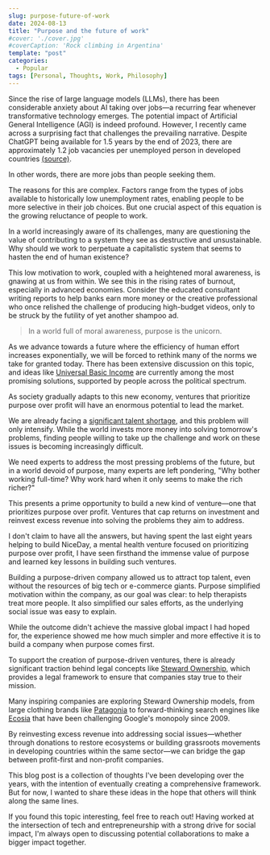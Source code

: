 ```yaml
---
slug: purpose-future-of-work
date: 2024-08-13
title: "Purpose and the future of work"
#cover: './cover.jpg'
#coverCaption: 'Rock climbing in Argentina'
template: "post"
categories:
  - Popular
tags: [Personal, Thoughts, Work, Philosophy]
---
```


Since the rise of large language models (LLMs), there has been considerable anxiety about AI taking over jobs—a recurring fear whenever transformative technology emerges. The potential impact of Artificial General Intelligence (AGI) is indeed profound. However, I recently came across a surprising fact that challenges the prevailing narrative. Despite ChatGPT being available for 1.5 years by the end of 2023, there are approximately 1.2 job vacancies per unemployed person in developed countries [(source)](https://www.mckinsey.com/mgi/our-research/help-wanted-charting-the-challenge-of-tight-labor-markets-in-advanced-economies).

In other words, there are more jobs than people seeking them.

The reasons for this are complex. Factors range from the types of jobs available to historically low unemployment rates, enabling people to be more selective in their job choices. But one crucial aspect of this equation is the growing reluctance of people to work.

In a world increasingly aware of its challenges, many are questioning the value of contributing to a system they see as destructive and unsustainable. Why should we work to perpetuate a capitalistic system that seems to hasten the end of human existence?

This low motivation to work, coupled with a heightened moral awareness, is gnawing at us from within. We see this in the rising rates of burnout, especially in advanced economies. Consider the educated consultant writing reports to help banks earn more money or the creative professional who once relished the challenge of producing high-budget videos, only to be struck by the futility of yet another shampoo ad.

> In a world full of moral awareness, purpose is the unicorn.

As we advance towards a future where the efficiency of human effort increases exponentially, we will be forced to rethink many of the norms we take for granted today. There has been extensive discussion on this topic, and ideas like [Universal Basic Income](https://www.notion.so/Purpose-and-the-future-of-work-7debc8bfada94019ba25fa0dca673b76?pvs=21) are currently among the most promising solutions, supported by people across the political spectrum.

As society gradually adapts to this new economy, ventures that prioritize purpose over profit will have an enormous potential to lead the market.

We are already facing a [significant talent shortage](https://www.forbes.com/sites/tracybrower/2024/02/12/yes-the-talent-shortage-is-real-what-you-must-know-to-attract-and-retain/), and this problem will only intensify. While the world invests more money into solving tomorrow's problems, finding people willing to take up the challenge and work on these issues is becoming increasingly difficult.

We need experts to address the most pressing problems of the future, but in a world devoid of purpose, many experts are left pondering, "Why bother working full-time? Why work hard when it only seems to make the rich richer?"

This presents a prime opportunity to build a new kind of venture—one that prioritizes purpose over profit. Ventures that cap returns on investment and reinvest excess revenue into solving the problems they aim to address.

I don't claim to have all the answers, but having spent the last eight years helping to build NiceDay, a mental health venture focused on prioritizing purpose over profit, I have seen firsthand the immense value of purpose and learned key lessons in building such ventures.

Building a purpose-driven company allowed us to attract top talent, even without the resources of big tech or e-commerce giants. Purpose simplified motivation within the company, as our goal was clear: to help therapists treat more people. It also simplified our sales efforts, as the underlying social issue was easy to explain.

While the outcome didn't achieve the massive global impact I had hoped for, the experience showed me how much simpler and more effective it is to build a company when purpose comes first.

To support the creation of purpose-driven ventures, there is already significant traction behind legal concepts like [Steward Ownership](https://purpose-economy.org/en/whats-steward-ownership/), which provides a legal framework to ensure that companies stay true to their mission.

Many inspiring companies are exploring Steward Ownership models, from large clothing brands like [Patagonia](https://medium.com/@purpose_network/the-patagonia-structure-in-the-context-of-steward-ownership-e9db3d260dc6) to forward-thinking search engines like [Ecosia](https://purpose-economy.org/en/companies/ecosia/) that have been challenging Google's monopoly since 2009.

By reinvesting excess revenue into addressing social issues—whether through donations to restore ecosystems or building grassroots movements in developing countries within the same sector—we can bridge the gap between profit-first and non-profit companies.

This blog post is a collection of thoughts I've been developing over the years, with the intention of eventually creating a comprehensive framework. But for now, I wanted to share these ideas in the hope that others will think along the same lines.

If you found this topic interesting, feel free to reach out! Having worked at the intersection of tech and entrepreneurship with a strong drive for social impact, I'm always open to discussing potential collaborations to make a bigger impact together.